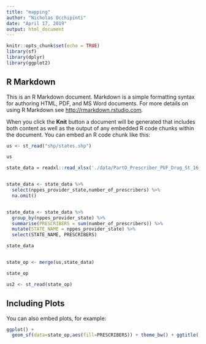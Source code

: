 ```yaml
---
title: "mapping"
author: "Nicholas Occhipinti"
date: "April 17, 2019"
output: html_document
---
```


```r
knitr::opts_chunk$set(echo = TRUE)
library(sf)
library(dplyr)
library(ggplot2)
```

## R Markdown

This is an R Markdown document. Markdown is a simple formatting syntax for authoring HTML, PDF, and MS Word documents. For more details on using R Markdown see <http://rmarkdown.rstudio.com>.

When you click the **Knit** button a document will be generated that includes both content as well as the output of any embedded R code chunks within the document. You can embed an R code chunk like this:

```r
us <- st_read("shp/states.shp")

us
```

```r
state_data = readxl::read_xlsx('./data/PartD_Prescriber_PUF_Drug_St_16_Cleaned.xlsx')


state_data <- state_data %>% 
  select(nppes_provider_state,number_of_prescribers) %>%
  na.omit()


state_data <- state_data %>%
  group_by(nppes_provider_state) %>%
  summarise(PRESCRIBERS = sum(number_of_prescribers)) %>%
  mutate(STATE_NAME = nppes_provider_state) %>%
  select(STATE_NAME, PRESCRIBERS)

state_data  


state_op <- merge(us,state_data)

state_op

us2 <- st_read(state_op)


```

## Including Plots

You can also embed plots, for example:

```r
ggplot() + 
  geom_sf(data=state_op,aes(fill=PRESCRIBERS)) + theme_bw() + ggtitle('US')
```
